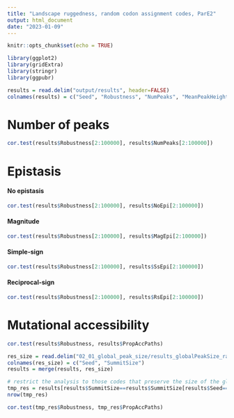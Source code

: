 ```yaml
---
title: "Landscape ruggedness, random codon assignment codes, ParE2"
output: html_document
date: "2023-01-09"
---
```


```r
knitr::opts_chunk$set(echo = TRUE)
```

```r
library(ggplot2)
library(gridExtra)
library(stringr)
library(ggpubr)
```



```r
results = read.delim("output/results", header=FALSE)
colnames(results) = c("Seed", "Robustness", "NumPeaks", "MeanPeakHeight", "NoEpi", "MagEpi", "SsEpi", "RsEpi", "PropAccPaths")
```

# Number of peaks
```r
cor.test(results$Robustness[2:100000], results$NumPeaks[2:100000])
```

# Epistasis
#### No epistasis
```r
cor.test(results$Robustness[2:100000], results$NoEpi[2:100000])
```

#### Magnitude
```r
cor.test(results$Robustness[2:100000], results$MagEpi[2:100000])
```

#### Simple-sign
```r
cor.test(results$Robustness[2:100000], results$SsEpi[2:100000])
```

#### Reciprocal-sign
```r
cor.test(results$Robustness[2:100000], results$RsEpi[2:100000])
```

# Mutational accessibility
```r
cor.test(results$Robustness, results$PropAccPaths)

res_size = read.delim("02_01_global_peak_size/results_globalPeakSize_random", header=FALSE)
colnames(res_size) = c("Seed", "SummitSize")
results = merge(results, res_size)

# restrict the analysis to those codes that preserve the size of the global peak
tmp_res = results[results$SummitSize==results$SummitSize[results$Seed==0] ,]
nrow(tmp_res)

cor.test(tmp_res$Robustness, tmp_res$PropAccPaths)
```


